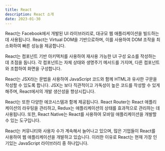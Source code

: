 ```yaml
---
title: React
description: React 소개
date: 2023-01-30
---
```


React는 Facebook에서 개발된 UI 라이브러리로, 대규모 웹 애플리케이션을 빌드하는 데 사용됩니다.
React는 Virtual DOM을 기반으로하며, 이를 사용하여 DOM 조작을 최소화하여 빠른 성능을 제공합니다.

React는 컴포넌트 기반 아키텍처를 사용하여 재사용 가능한 UI 구성 요소를 작성하는 데 초점을 둡니다.
각 컴포넌트는 자체 상태와 생명주기 메서드를 가지며, 다른 컴포넌트와 조합하여 화면을 구성합니다.

React는 JSX라는 문법을 사용하여 JavaScript 코드와 함께 HTML과 유사한 구문을 작성할 수 있도록 합니다.
JSX는 보다 직관적이고 가독성이 높은 코드를 작성할 수 있게 해주며, React에서의 개발 생산성을 향상시킵니다.

React는 또한 다양한 에코시스템과 함께 제공됩니다.
React Router는 React 애플리케이션의 라우팅을 관리하고, Redux는 애플리케이션의 상태를 효과적으로 관리하는 데 사용됩니다.
또한, React Native는 React를 사용하여 모바일 애플리케이션을 개발할 수 있는 도구입니다.

React는 커뮤니티와 사용자 수가 계속해서 늘어나고 있으며, 많은 기업들이 React를 사용하여 웹 애플리케이션을 개발하고 있습니다.
이러한 이유로 React는 현재 가장 인기있는 JavaScript 라이브러리 중 하나입니다.
